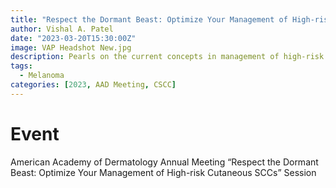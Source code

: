 ```yaml
---
title: "Respect the Dormant Beast: Optimize Your Management of High-risk Cutaneous SCCs"
author: Vishal A. Patel
date: "2023-03-20T15:30:00Z"
image: VAP Headshot New.jpg
description: Pearls on the current concepts in management of high-risk CSCC
tags: 
  - Melanoma
categories: [2023, AAD Meeting, CSCC]
---
```


# Event
American Academy of Dermatology Annual Meeting "Respect the Dormant Beast: Optimize Your Management of High-risk Cutaneous SCCs" Session